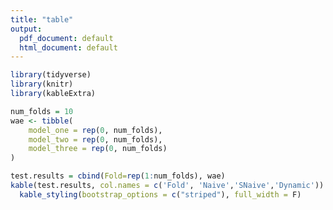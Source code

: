 ```yaml
---
title: "table"
output:
  pdf_document: default
  html_document: default
---
```


```r
library(tidyverse)
library(knitr)
library(kableExtra)

num_folds = 10
wae <- tibble(
    model_one = rep(0, num_folds), 
    model_two = rep(0, num_folds), 
    model_three = rep(0, num_folds)
)

test.results = cbind(Fold=rep(1:num_folds), wae)
kable(test.results, col.names = c('Fold', 'Naive','SNaive','Dynamic')) %>% 
  kable_styling(bootstrap_options = c("striped"), full_width = F) 
```

